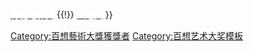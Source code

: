 {{Navbox
|name   =百想藝術大獎
|title  = [[百想藝術大獎|<span style="color: white ">百想藝術大獎</span>]]
|bodyclass = hlist
|liststyle = background: #e3d7f4
|titlestyle = background: #2A0066; color:white;
|groupstyle = background: #2A0066; color:white;
|abovestyle = background: #e3d7f4; color:black;
|above  =最近舉辦：'''[[第58屆百想藝術大獎]]'''（2022年5月6日）

|group1 = 主辦方
|list1 = 
* {{Link-ko|The Daily Sports|일간스포츠}}
* ISPLUS Corp.

|group2 = 電視部門
|list2 = {{Navbox|child
|groupstyle = background-color: #2A0066; color:white
|liststyle = background: #e3d7f4
|group1 = 年份
|list1 = 1974年至今
|group2 = 常設獎項
|list2 = 
* [[模板:百想藝術大獎電視部門大獎|大獎]]（1979年起）
* [[模板:百想藝術大獎電視部門男子最優秀演技|男子最優秀演技獎]]
* [[模板:百想藝術大獎電視部門女子最優秀演技|女子最優秀演技獎]]
* [[模板:百想藝術大獎電視部門作品獎|電視劇、教育、綜藝作品獎]]（1975年起）
* [[模板:百想藝術大獎電視部門導演獎|導演獎]]
* [[模板:百想藝術大獎電視部門劇本獎|劇本獎]]
* [[模板:百想藝術大獎電視部門男子配角獎|男子配角獎]]（2018年起）
* [[模板:百想藝術大獎電視部門女子配角獎|女子配角獎]]（2018年起）
* [[模板:百想藝術大獎電視部門男子新人演技獎|男子新人獎]]
* [[模板:百想藝術大獎電視部門女子新人演技獎|女子新人獎]]
* [[模板:百想藝術大獎電視部門男子綜藝獎|男子綜藝獎]]
* [[模板:百想藝術大獎電視部門女子綜藝獎|女子綜藝獎]]
|group3 = 人氣獎
|list3 = {{百想藝術大獎電視部門人氣獎}}
}}

|group3 = 電影部門
|list3 = {{Navbox|child
|groupstyle = background-color: #2A0066; color:white
|liststyle = background: #e3d7f4
|group1 = 年份
|list1 = 1965年至今
|group2 = 常設獎項
|list2 = 
* [[模板:百想藝術大獎電影部門大獎|大獎]]
* [[模板:百想藝術大獎電影部門男子最優秀演技|男子最優秀演技獎]]
* [[模板:百想藝術大獎電影部門女子最優秀演技|女子最優秀演技獎]]（1966年起）
* [[模板:百想藝術大獎電影部門作品獎|電影作品獎]]
* [[模板:百想藝術大獎電影部門導演獎|導演獎]]
* [[模板:百想藝術大獎電影部門劇本獎|劇本獎]]
* [[模板:百想藝術大獎電影部門男子新人演技獎|男子新人獎]]
* [[模板:百想藝術大獎電影部門女子新人演技獎|女子新人獎]]（1967年起）
* [[模板:百想藝術大獎電影部門男子配角獎|男子配角獎]]（2013年起）
* [[模板:百想藝術大獎電影部門女子配角獎|女子配角獎]]（2013年起）

|group3 = 人氣獎
|list3 = {{百想藝術大獎電影部門人氣獎}}
}}

|group4 = 不分部門
|list4 ={{Navbox|child
|groupstyle = background-color: #2A0066; color:white
|liststyle = background: #e3d7f4
|group1 = 時尚獎
|list1 = 
* 第42屆 [[李準基]]、[[嚴正化]]
* 第46屆 [[孫藝真]]
* 第47屆 [[李珉廷]]
* 第50屆 [[全智賢]]
* 第51屆 [[李政宰]]、[[申敏兒]]
* 第52屆 [[朴寶劍]]、[[秀智|裴秀智]]
* 第53屆 [[金荷娜]]
* 第54屆 [[NaNa]]
* 第55屆 [[金憓秀]]
* 第56屆 [[徐智慧_(1984年)|徐智慧]]

|group2 = 明星獎
|list2 = 
* 第50屆 [[金喜愛]]、[[時完|任時完]]
* 第51屆 [[李敏鎬]]、[[朴信惠]]
* 第52屆 [[宋仲基]]、[[宋慧喬]]

|group3 = 特別賞
|list3 =
* 第13屆：[[林藝真]]、{{Link-ko|李勝炫|이승현 (배우)}}
* 第15屆：{{Link-ko|河吉鍾|하길종}}
* 第21屆：{{Link-ko|金一海|김일해}}
* 第23屆：{{Link-ko|李大燁|이대엽}}
* 第25屆：{{Link-ko|孫全|손전}}
* 第26屆：{{Link-ko|尹仁子|윤인자}}
* 第27屆：{{Link-ko|李相瀧|이상용}}
* 第29屆：{{Link-ko|金東園|김동원 (1916년)}}、[[洪景仁]]
* 第32屆：{{Link-ko|文貞淑|문정숙}}、《{{Link-ko|TV承載著愛情|TV는 사랑을 싣고}}》
* 第30屆：李泰元、{{Link-ko|金景泰|김경태 (연출가)}}
* 第33屆：{{Link-ko|李敬淳|이경순}}、《{{Link-ko|尋找幸福|생방송 행복찾기}}》、《{{Link-ko|澡堂家的男人們|목욕탕집 남자들}}》
* 第39屆：李泰元、《{{Link-ko|GOLDENBELL|도전! 골든벨}}》
* 第42屆：<small>故</small>{{Link-ko|金亨坤 (演員)|김형곤|金亨坤}}

|group4 = 人氣獎
|list4 =（以下年份之人氣獎不分部門頒發）<br />
* 2005 [[趙寅成]]、[[文晸赫]]、[[金来沅|金來沅]]、[[姜棟元]]、[[李東健]]、[[金泰希]]
* 2006 [[炫彬]]、[[金亞中]]、[[趙顯宰]]、[[玄英]]
* 2018 [[丁海寅]]、[[秀智]]
* 2019 [[都敬秀]]、[[IU (藝人)|IU]]
* 2020 [[玄彬]]、[[孫藝真]]
* 2021 [[金宣虎]]、[[徐睿知]]
* 2022 [[李俊昊]]、[[金泰梨]]

|group5 = 其他
|list5 =
* 功勞獎（第44屆：{{Link-ko|宋海 (韓國)|송해|宋海}}、第45屆：[[李順載]]、第46屆：{{Link-ko|裴三龍|배삼룡}}、第47屆：{{Link-ko|姜申星一|강신성일}}、第53屆：<small>故</small>[[金姈愛]]）
* OST賞（第50屆：[[Lyn (歌手)|Lyn]]）
* 韓流特別獎（第41屆：[[崔志宇|崔智友]]）
}}

|group5 = 歷屆頒獎典禮
|list5 =
* [[第46屆百想藝術大獎|第46屆]]
* [[第47屆百想藝術大獎|第47屆]]
* [[第48屆百想藝術大獎|第48屆]]
* [[第49屆百想藝術大獎|第49屆]]
* [[第50屆百想藝術大獎|第50屆]]
* [[第51屆百想藝術大獎|第51屆]]
* [[第52屆百想藝術大獎|第52屆]]
* [[第53屆百想藝術大獎|第53屆]]
* [[第54屆百想藝術大獎|第54屆]]
* [[第55屆百想藝術大獎|第55屆]]
* [[第56屆百想藝術大獎|第56屆]]
* [[第57屆百想藝術大獎|第57屆]]
* [[第58屆百想藝術大獎|第58屆]]

|belowstyle = background: #2A0066; color:white
|below =  韓國影視三大獎：<span style="font-size:smaller;">[[Template:百想藝術大獎|<span style="color:#FFFFFF">百想藝術大獎</span>]] {{!}} [[Template:青龍電影獎|<span style="color:#FFFFFF">青龍電影獎</span>]] {{!}} [[Template:大鐘獎|<span style="color:#FFFFFF">大鐘獎</span>]]
</span>
}}<includeonly>[[Category:百想藝術大獎獲獎者]]</includeonly><noinclude>
{{doc}}
[[Category:百想艺术大奖模板]]
</noinclude>